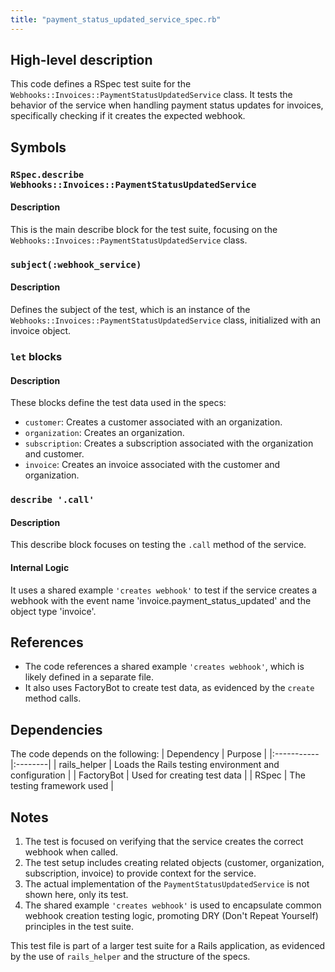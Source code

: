 ```yaml
---
title: "payment_status_updated_service_spec.rb"
---
```


## High-level description
This code defines a RSpec test suite for the `Webhooks::Invoices::PaymentStatusUpdatedService` class. It tests the behavior of the service when handling payment status updates for invoices, specifically checking if it creates the expected webhook.

## Symbols

### `RSpec.describe Webhooks::Invoices::PaymentStatusUpdatedService`
#### Description
This is the main describe block for the test suite, focusing on the `Webhooks::Invoices::PaymentStatusUpdatedService` class.

### `subject(:webhook_service)`
#### Description
Defines the subject of the test, which is an instance of the `Webhooks::Invoices::PaymentStatusUpdatedService` class, initialized with an invoice object.

### `let` blocks
#### Description
These blocks define the test data used in the specs:

- `customer`: Creates a customer associated with an organization.
- `organization`: Creates an organization.
- `subscription`: Creates a subscription associated with the organization and customer.
- `invoice`: Creates an invoice associated with the customer and organization.

### `describe '.call'`
#### Description
This describe block focuses on testing the `.call` method of the service.

#### Internal Logic
It uses a shared example `'creates webhook'` to test if the service creates a webhook with the event name 'invoice.payment_status_updated' and the object type 'invoice'.

## References
- The code references a shared example `'creates webhook'`, which is likely defined in a separate file.
- It also uses FactoryBot to create test data, as evidenced by the `create` method calls.

## Dependencies
The code depends on the following:
| Dependency | Purpose |
|:-----------|:--------|
| rails_helper | Loads the Rails testing environment and configuration |
| FactoryBot | Used for creating test data |
| RSpec | The testing framework used |

## Notes
1. The test is focused on verifying that the service creates the correct webhook when called.
2. The test setup includes creating related objects (customer, organization, subscription, invoice) to provide context for the service.
3. The actual implementation of the `PaymentStatusUpdatedService` is not shown here, only its test.
4. The shared example `'creates webhook'` is used to encapsulate common webhook creation testing logic, promoting DRY (Don't Repeat Yourself) principles in the test suite.

This test file is part of a larger test suite for a Rails application, as evidenced by the use of `rails_helper` and the structure of the specs.